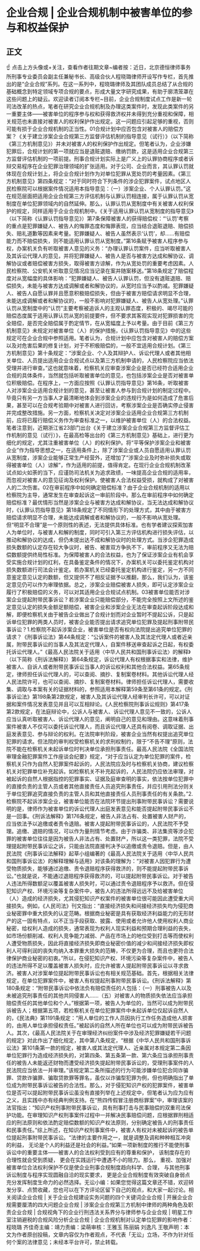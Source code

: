# 企业合规 | 企业合规机制中被害单位的参与和权益保护
## 正文
☝ 点击上方头像或+关注，查看作者往期文章~编者按：近日，北京德恒律师事务所刑事专业委员会副主任兼秘书长、高级合伙人程晓璐律师开设写作专栏，首先推出的是“企业合规”系列。在这一系列中，程晓璐律师及其团队成员总结了从合规的基础概念到特定领域专项合规的要点，形成大量文字研究成果，有助于廓清笼罩在这些问题上的疑云。欢迎读者订阅本专栏~目前，企业合规制度试点工作是新一轮司法改革的热点，笔者在研究企业合规机制及办理这类案件时，发现此类案件的另一重要主体——被害单位的程序参与权和获得救济权并未得到充分重视和保障，相关规范也未直接对被害人的权利保护作出规定。这一问题应引起足够的重视，否则可能有损于企业合规机制的正当性。01合规计划中应否包含对被害人的赔偿方案？《关于建立涉案企业合规第三方监督评估机制的指导意见（试行）》（以下简称《第三方机制意见》）并未对被害人的权利保护作出规定。但笔者认为，企业涉嫌犯罪后，合规计划的第一项就应当是退赃退赔、缴纳罚款，这是适用企业合规第三方监督评估机制的一项前提。刑事合规计划实际上是广义上的认罪协商程序或者诉辩交易程序在企业犯罪治理领域的扩张适用。对于公司、企业而言，其认罪认罚就体现在合规计划上，将企业合规计划作为对单位犯罪从宽处罚的考量因素。《第三方机制意见》第四条规定：“对于同时符合下列条件的涉企犯罪案件，试点地区人民检察院可以根据案件情况适用本指导意见：（一）涉案企业、个人认罪认罚。”这在规范层面把适用企业合规第三方评估机制与认罪认罚相连接，属于认罪认罚从宽制度在单位犯罪领域内的自然延伸。那么，认罪认罚从宽制度中有关被害人权利保护的规定，同样适用于企业合规机制中。《关于适用认罪认罚从宽制度的指导意见》（以下简称《认罪认罚指导意见》）第7条保障被害人的获得赔偿权：“‘认罚’考察的重点是犯罪嫌疑人、被告人的悔罪态度和悔罪表现，应当结合退赃退赔、赔偿损失、赔礼道歉等因素来考量。犯罪嫌疑人、被告人虽然表示‘认罚’，却……有赔偿能力而不赔偿损失，则不能适用认罪认罚从宽制度。”第16条赋予被害人程序参与权，办案机关负有听取被害人意见的义务：“办理认罪认罚案件，应当听取被害人及其诉讼代理人的意见，并将犯罪嫌疑人、被告人是否与被害方达成和解协议、调解协议或者赔偿被害方损失，取得被害方谅解，作为从宽处罚的重要考虑因素。人民检察院、公安机关听取意见情况应当记录在案并随案移送。”第18条规定了赔偿程度对从宽幅度的具体影响：“犯罪嫌疑人、被告人认罪认罚，但没有退赃退赔、赔偿损失，未能与被害方达成调解或者和解协议的，从宽时应当予以酌减。犯罪嫌疑人、被告人自愿认罪并且愿意积极赔偿损失，但由于被害方赔偿请求明显不合理，未能达成调解或者和解协议的，一般不影响对犯罪嫌疑人、被告人从宽处理。”认罪认罚从宽制度中的“认罚”主要考察被追诉人的主观认罪态度，积极的、竭尽可能的赔偿态度属于适用认罪认罚从宽的前提要件，但不要求其客观实现对犯罪损害的完全赔偿，是否完全赔偿属于酌定情节，在从宽幅度上予以考量。由于目前《第三方机制意见》未规定对被害单位（人）的保护措施，《认罪认罚指导意见》中的这些规定可在企业合规中参照适用。笔者认为，合规计划中应包含对被害人的赔偿方案以及对危害后果的修复计划，对于不积极赔偿的，一般不宜适用合规计划。《第三方机制意见》第十条规定：“涉案企业、个人及其辩护人、诉讼代理人或者其他相关单位、人员提出适用企业合规试点以及第三方机制申请的，人民检察院应当依法受理并进行审查。”这也就意味着，检察机关应审查涉案企业是否已经符合适用企业合规的具体条件，当然就包括听取被害单位的意见，也包括涉案企业是否对被害单位积极赔偿。在程序上，一方面应按照《认罪认罚指导意见》第16条，听取被害人对涉案企业适用合规计划的意见，甚至让被害人参与到合规计划的制定过程中。毕竟只有另一方当事人才最清晰地体会到涉案企业的违规行为是如何造成了危害后果，甚至可以在合规考验期中对被害人进行回访，考察涉案企业是否确实停止侵害并完成整改措施。另一方面，检察机关决定对涉案企业适用企业合规第三方机制前，应将已履行赔偿义务作为审查标准之一，以维护被害单位（人）的合法权益。笔者注意到，近期浙江省23部门出台《关于建立涉案企业合规第三方监督评估工作机制的意见（试行）》，在最高检等出台的《第三方机制意见》基础上，进行更为细化的规定，尤其注重被害单位（人）的权利保护。将“平等保护涉案企业和被害企业”作为指导思想之一，在适用条件上，除了涉案企业或人员自愿适用认罪认罚从宽制度，涉案企业能够正常生产经营外，还增加了“涉案企业及时弥补损失或取得被害单位（人）谅解”，作为适用的前提，值得肯定。在现行企业合规机制改革试点如火如荼的当下，应谨防司法机关为追求政绩，一味提高企业合规的适用率，而忽视对被害人的意见征询及权利保护。使被害人合法权益受损，就构成了对被害人的二次伤害。02在审前程序中如何确定赔偿标准？由于企业合规机制的适用以检察院为主导，通常发生在审查起诉这一审前阶段中。那么在审前程序中如何确定赔偿标准？最优情形当然是涉案企业与被害方达成和解协议，当无法达成和解协议时，《认罪认罚指导意见》第18条规定了不同情形下的处理方式，其中由于被害方赔偿请求明显不合理，未能达成调解或者和解协议的，一般不影响从宽处理。但“明显不合理”是一个原则性的表述，无法提供具体标准。也有学者建议探索加害人为单位时，与被害人和解的制度，同时可引入第三方评估机构进行损失评估，以推动和解协议的达成，但仍未提出达不成和解协议时的处理方式。当涉企犯罪造成损失数额的认定存在较大争议时，被告、被害双方争执不下，审前程序又无法为赔偿数额提供终局性标准。为保障被害人的合法权益，也为了保证涉案企业有机会享受实施合规计划的红利，在具备鉴定条件的情况下，办案机关可以委托鉴定机构对损失数额进行司法会计鉴定。若办案机关已经委托鉴定机构进行鉴定，另一方不同意鉴定意见认定的数额，但又提供不了相反证据予以推翻，那么，我们认为，该鉴定意见仍可以作为审理依据。总之，涉案企业赔偿被害人损失，即可认定涉案企业履行了积极赔偿的义务，可以对其适用企业合规试点机制。03被害单位能否对涉案企业提起附带民事诉讼？若涉案企业只能赔偿部分，不能完全按照上文所述的鉴定意见认定的损失金额足额赔偿，被害企业和涉案企业无法在审查起诉阶段达成和解，即便检察机关由于被告企业做出了合规计划而对企业暂时不提起公诉，只是起诉单位犯罪的两类人员时，被害企业能否提出请求追究单位犯罪及提起刑事附带民事诉讼？1.检察院不起诉涉案企业，被害单位是否有权向法院提出追究单位犯罪的请求？《刑事诉讼法》第44条规定：“公诉案件的被害人及其法定代理人或者近亲属，附带民事诉讼的当事人及其法定代理人，自案件移送审查起诉之日起，有权委托诉讼代理人。”《最高人民法院关于适用〈中华人民共和国刑事诉讼法〉的解释》（以下简称《刑诉法解释》）第64条规定，诉讼代理人有权根据事实和法律，维护被害人、自诉人或者附带民事诉讼当事人的诉讼权利和其他合法权益。第65条规定，律师担任诉讼代理人的，可以查阅、摘抄、复制案卷材料。其他诉讼代理人经人民法院许可，也可以查阅、摘抄、复制案卷材料。律师担任诉讼代理人，需要收集、调取与本案有关的证据材料的，参照适用本解释第59条至第61条的规定。《刑事诉讼法》第198条第2款规定，被害人及其诉讼代理人经审判长许可，可以对证据和案件情况发表意见并且可以互相辩论。《人民检察院刑事诉讼规则》第417条第2款规定，在法庭辩论中，公诉人与被害人、诉讼代理人意见不一致的，公诉人应当认真听取被害人、诉讼代理人的意见，阐明自己的意见和理由。这意味着刑事案件被害人不仅可以委托诉讼代理人，而且诉讼代理人还具有阅卷、调取证据、出庭发表意见、参与辩论的权利。在法院审判阶段，被害企业当然有权提出追究单位犯罪的请求。但法院的审判权受检察机关的求刑权制约，限于“不告不理”原则，法院不能在检察机关未起诉单位时判决单位承担刑事责任。最高人民法院《全国法院审理金融犯罪案件工作座谈会纪要》规定，“对于应当认定为单位犯罪的案件，检察机关只作为自然人犯罪案件起诉的，人民法院应及时与检察机关协商，建议检察机关对犯罪单位补充起诉。如检察机关不补充起诉的，人民法院仍应依法审理，对被起诉的自然人根据指控的犯罪事实、证据及庭审查明的事实，依法按单位犯罪中的直接负责的主管人员或者其他直接责任人员追究刑事责任，并应引用刑法分则关于单位犯罪追究直接负责的主管人员和其他直接责任人员刑事责任的有关条款。”2.检察院不起诉涉案企业，被害单位能否在法院环节提出刑事附带民事诉讼？需要说明的是，律师作为被害单位的诉讼代理人出庭发表意见和能否提起附带民事诉讼不是一回事。《刑诉法解释》第176条规定，被告人非法占有、处置被害人财产的，应当依法予以追缴或者责令退赔。被害人提起附带民事诉讼的，人民法院不予受理。追缴、退赔的情况，可以作为量刑情节考虑。由于诈骗类、非法集资等涉企犯罪的被害单位往往是因为被告人非法占有、处置财产，所以这一类犯罪，法院不受理提起附带民事诉讼之诉，只能由法院直接判决予以追缴或责令退赔。但是，由人民法院《刑事诉讼法解释》起草小组编著的《最高人民法院关于适用〈中华人民共和国刑事诉讼法〉的解释理解与适用》对该条的理解为：“对被害人因犯罪行为遭受物质损失，能够通过追缴、责令退赔程序获得救济的，则不能提起附带民事诉讼。”也就是说，不能通过退赔程序获得救济的，可以提起附带民事诉讼。对于被告人违法所得数额足以覆盖被害人损失时，可以通过责令退赔程序予以救济。但在侵犯知识产权、环境污染等复杂案件中，被告人的违法所得远远不及给被害单位（人）造成的经济损失，尤其侵犯知识产权案件的被害单位很可能因此遭受重大间接损失。例如，《人民司法》刊文指出：“直接经济损失和间接经济损失均为侵犯商业秘密罪中重大损失的认定范畴。根据商业秘密是具有获取经济利益能力的无形财产的这一固有特点，以不正当手段获取、披露、使用或者允许他人使用权利人商业秘密，给权利人造成的损失，通常表现为权利人现实利益和预期合理利益的丧失，如市场份额削减、权利人竞争能力减弱、产品在市场上的地位受到打击等而使权利人遭受物质损失，因此将直接经济损失即商业秘密价值的减少和间接经济损失即权利人可得利润的丧失均纳入本罪重大损失的范畴，不仅更为合理，而且也更符合法律保护商业秘密的初衷。”所以，在侵犯知识产权、环境污染等复杂案件中，被告人的违法所得不足以覆盖被害人损失时，应允许被害人提起附带民事诉讼以寻求救济。被害人对涉案单位提起附带民事诉讼也有相关规范基础。首先，根据相关法律规定，在单位犯罪案件中，被害人有权提起刑事附带民事诉讼。《刑诉法解释》第180条规定：“附带民事诉讼中依法负有赔偿责任的人包括：（一）刑事被告人以及未被追究刑事责任的其他共同侵害人……（五）对被害人的物质损失依法应当承担赔偿责任的其他单位和个人。”根据第一项，被告人为单位的，当然可以成为附带民诉被告人；根据第五项，若检察机关在单位犯罪案件中未起诉单位仅起诉自然人的，《民法典》第1191条规定：“用人单位的工作人员因执行工作任务造成他人损害的，由用人单位承担侵权责任。”被起诉的自然人所在单位也可以成为附带民诉被告人。其次，《最高人民法院关于在审理经济纠纷案件中涉及经济犯罪嫌疑若干问题的规定》对此作出了细化规定，其中第八条规定，“根据《中华人民共和国刑事诉讼法》第101条第一款的规定，被害人或其法定代理人、近亲属对本规定第二条因单位犯罪行为造成经济损失的，对第四条、第五条第一款、第六条应当承担刑事责任的被告人未能返还财物而遭受经济损失提起附带民事诉讼的，受理刑事案件的人民法院应当依法一并审理。”该规定第二条所描述的行为可能涉嫌单位犯合同诈骗罪、贷款诈骗罪、骗取贷款罪等罪名，虽仅以诈骗型犯罪为例，但也明确指出了单位成为附带民事诉讼被告的合法性。那么，对于侵犯知识产权的犯罪案件，被害单位是否可以提起附带民事诉讼虽没有直接列举在上述规定中，但笔者认为应为应有之义，且实践中亦有经典判例支持。在“熊四传假冒注册商标罪案”中，审理该案的法官指出：“知识产权刑事附带民事诉讼，具有刑事打击与民事赔偿的双重司法保护功能。在审理知识产权刑事案件过程中一并解决民事赔偿问题，应根据罪刑相适应的刑法原则和依法酌定赔偿数额的知识产权法原则，分别确定被告人的刑事责任和民事责任。”综上所述，在知识产权刑事案件中，被害人有权对未被起诉的被告单位提起刑事附带民事诉讼。“法律的主要作用之一，就是调整及调和种种相互冲突的利益， 无论是个人的利益还是社会的利益。”如果一项新制度的推行不能使刑事诉讼中的重要主体——被害人的合法权利受到应有的尊重和保护， 该制度存在的合理性就会受到质疑， 更会在实践运行中遭遇不小的阻力。那么， 重视、加强对被害单位合法权利保护不仅是使企业刑事合规制度趋向科学、合理， 与其他刑事诉讼制度与程序实现圆融自洽的现实要求， 更是企业合规制度有效突破自身弱点充分发挥制度生命力的必然选择。无讼小编：如果您觉得这篇文章还不错，欢迎转发分享、点赞收藏，您也可以在下方评论区留下自己的观点，和大家一起讨论。相关阅读企业合规 | 关于企业合规建设实务问题的四个关键词企业合规 | 开展企业合规需要厘清的四大问题企业合规 | 涉案企业合规第三方机制中律师的两种角色及职责企业合规 | 合规视角下的企业行刑违法关系界分与律师参与企业合规 | 明星工作室注销避税的合规风险分析企业合规 | 企业合规机制对认定单位犯罪的影响作者：程晓璐 齐佳奇主编：靖力责编：梁萌审核：王雅玉 陈丽娟 刘逸凡 王敬声明：本文为作者原创投稿，文章内容仅为作者观点，不代表「无讼」立场，不作为针对任何个案的法律意见；未经本平台许可，禁止转载。